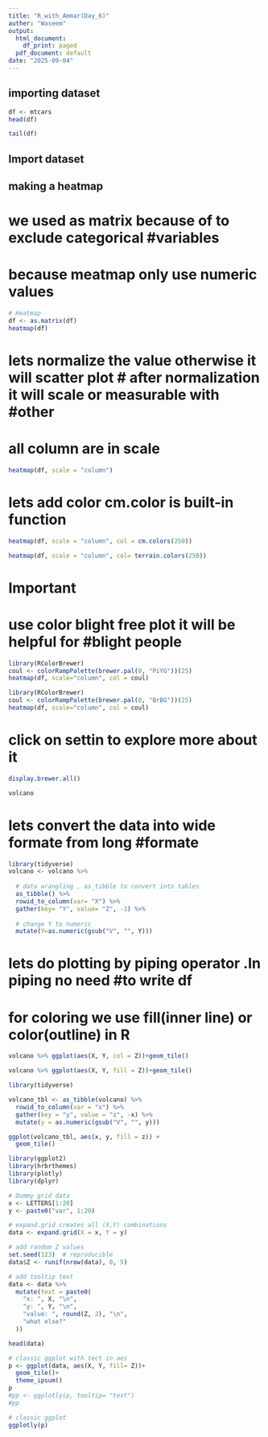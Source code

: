 ---
title: "R_with_Ammar(Day_6)"
auther: "Waseem"
output:
  html_document:
    df_print: paged
  pdf_document: default
date: "2025-09-04"
---


## importing dataset

```{r}
df <- mtcars
head(df)
```
```{r}
tail(df)
```
## Import dataset
## making a heatmap
# we used as matrix because of to exclude categorical #variables 
# because meatmap only use numeric values
```{r}
# Heatmap
df <- as.matrix(df)
heatmap(df)
```

# lets normalize the value otherwise it will scatter plot # after normalization it will scale or measurable with #other
# all column are in scale 

```{r}
heatmap(df, scale = "column")
```
# lets add color cm.color is built-in function 
```{r}
heatmap(df, scale = "column", col = cm.colors(250))
```
```{r}
heatmap(df, scale = "column", col= terrain.colors(250))
```


# Important #
# use color blight free plot it will be helpful for #blight people

```{r}
library(RColorBrewer)
coul <- colorRampPalette(brewer.pal(8, "PiYG"))(25)
heatmap(df, scale="column", col = coul)
```


```{r}
library(RColorBrewer)
coul <- colorRampPalette(brewer.pal(8, "BrBG"))(25)
heatmap(df, scale="column", col = coul)
```

# click on settin to explore more about it
```{r R Col.Brewer}
display.brewer.all()
```

```{r}
volcano
```
# lets convert the data into wide formate from long #formate
```{r}
library(tidyverse)
volcano <- volcano %>% 
  
  # data wrangling , as_tibble to convert into tables
  as_tibble() %>%
  rowid_to_column(var= "X") %>%
  gather(key= "Y", value= "Z", -1) %>%
  
  # change Y to numeric
  mutate(Y=as.numeric(gsub("V", "", Y)))
```

# lets do plotting by piping operator .In piping no need #to write df
# for coloring we use fill(inner line) or color(outline) in R
```{r}
volcano %>% ggplot(aes(X, Y, col = Z))+geom_tile()

```
```{r}
volcano %>% ggplot(aes(X, Y, fill = Z))+geom_tile()
```




```{r}
library(tidyverse)

volcano_tbl <- as_tibble(volcano) %>%
  rowid_to_column(var = "x") %>%
  gather(key = "y", value = "z", -x) %>%
  mutate(y = as.numeric(gsub("V", "", y)))

ggplot(volcano_tbl, aes(x, y, fill = z)) +
  geom_tile()
```

```{r}
library(ggplot2)
library(hrbrthemes)
library(plotly)
library(dplyr)

# Dummy grid data
x <- LETTERS[1:20]
y <- paste0("var", 1:20)

# expand.grid creates all (X,Y) combinations
data <- expand.grid(X = x, Y = y)

# add random Z values
set.seed(123)  # reproducible
data$Z <- runif(nrow(data), 0, 5)

# add tooltip text
data <- data %>%
  mutate(text = paste0(
    "x: ", X, "\n",
    "y: ", Y, "\n",
    "value: ", round(Z, 2), "\n",
    "what else?"
  ))

head(data)

```









```{r}
# classic ggplot with tect in aes
p <- ggplot(data, aes(X, Y, fill= Z))+
  geom_tile()+
  theme_ipsum()
p
#pp <- ggplotly(p, tooltip= "text")
#pp
```
```{r}
# classic ggplot
ggplotly(p)
```
```{r}

```










